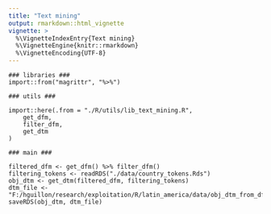 ```yaml
---
title: "Text mining"
output: rmarkdown::html_vignette
vignette: >
  %\VignetteIndexEntry{Text mining}
  %\VignetteEngine{knitr::rmarkdown}
  %\VignetteEncoding{UTF-8}
---
```


```
### libraries ###
import::from("magrittr", "%>%")

### utils ###

import::here(.from = "./R/utils/lib_text_mining.R",
	get_dfm,
	filter_dfm,
	get_dtm
)

### main ###

filtered_dfm <- get_dfm() %>% filter_dfm()
filtering_tokens <- readRDS("./data/country_tokens.Rds")
obj_dtm <- get_dtm(filtered_dfm, filtering_tokens)
dtm_file <- "F:/hguillon/research/exploitation/R/latin_america/data/obj_dtm_from_dfm_country.Rds"
saveRDS(obj_dtm, dtm_file)
```
